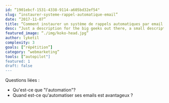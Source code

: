 ```yaml
---
id: “1901ebcf-1531-4338-9114-a605bd32ef54"
slug: “instaurer-systeme-rappel-automatique-email”
date: “2017-11-07”
title: “Comment instaurer un système de rappels automatiques par email ? ”
desc: “Just a description for the big geeks out there, a small description to rule them all and in the darkness bind them.”
featured_image: “./img/koko-head.jpg”
author: lyketil
complexity: 3
goals: [“répétition”]
category: “webmarketing”
tools: [“autopilot"]
featured: 1
draft: false
---
```

Questions liées : 
- Qu'est-ce que "l'automation"?
- Quand est-ce qu'automatiser ses emails est avantageux ? 